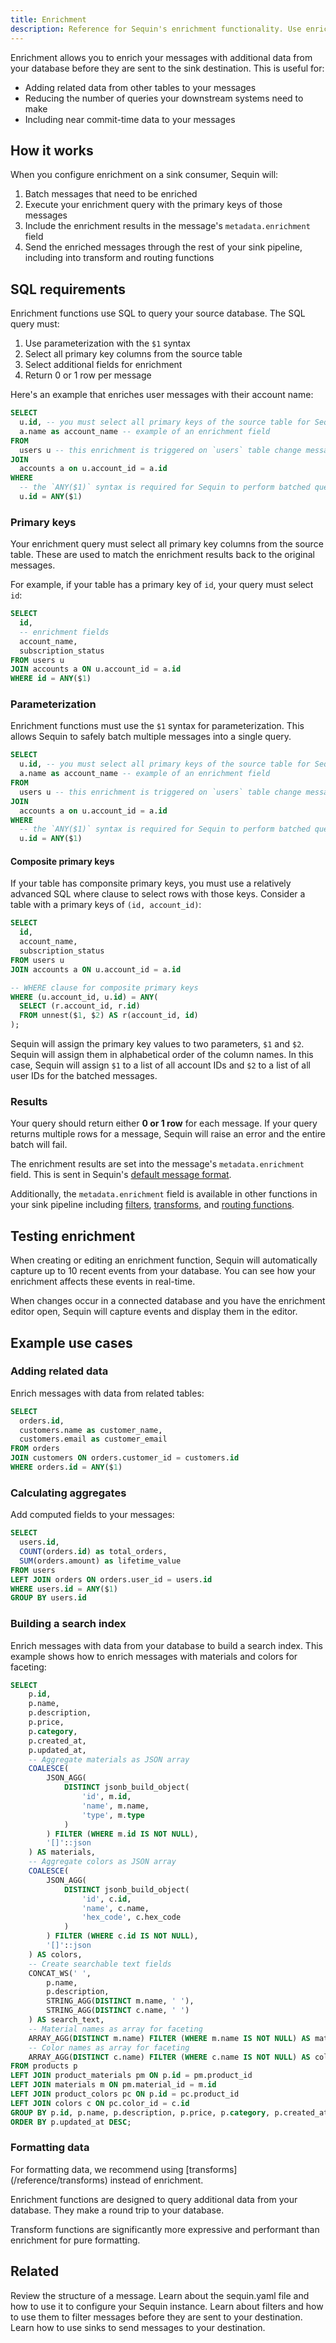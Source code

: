 ```yaml
---
title: Enrichment
description: Reference for Sequin's enrichment functionality. Use enrichment to add additional data to your messages before they are sent to sinks.
---
```


Enrichment allows you to enrich your messages with additional data from your database before they are sent to the sink destination. This is useful for:

- Adding related data from other tables to your messages
- Reducing the number of queries your downstream systems need to make
- Including near commit-time data to your messages

## How it works

When you configure enrichment on a sink consumer, Sequin will:

1. Batch messages that need to be enriched
2. Execute your enrichment query with the primary keys of those messages
3. Include the enrichment results in the message's `metadata.enrichment` field
4. Send the enriched messages through the rest of your sink pipeline, including into transform and routing functions

## SQL requirements

Enrichment functions use SQL to query your source database. The SQL query must:

1. Use parameterization with the `$1` syntax
2. Select all primary key columns from the source table
3. Select additional fields for enrichment
4. Return 0 or 1 row per message

Here's an example that enriches user messages with their account name:

```sql
SELECT
  u.id, -- you must select all primary keys of the source table for Sequin to associate the enrichment with the message
  a.name as account_name -- example of an enrichment field
FROM
  users u -- this enrichment is triggered on `users` table change messages
JOIN
  accounts a on u.account_id = a.id
WHERE
  -- the `ANY($1)` syntax is required for Sequin to perform batched queries
  u.id = ANY($1)
```

### Primary keys

Your enrichment query must select all primary key columns from the source table. These are used to match the enrichment results back to the original messages.

For example, if your table has a primary key of `id`, your query must select `id`:

```sql highlight={2}
SELECT
  id,
  -- enrichment fields
  account_name,
  subscription_status
FROM users u
JOIN accounts a ON u.account_id = a.id
WHERE id = ANY($1)
```

### Parameterization

Enrichment functions must use the `$1` syntax for parameterization. This allows Sequin to safely batch multiple messages into a single query.

```sql highlight={9-10}
SELECT
  u.id, -- you must select all primary keys of the source table for Sequin to associate the enrichment with the message
  a.name as account_name -- example of an enrichment field
FROM
  users u -- this enrichment is triggered on `users` table change messages
JOIN
  accounts a on u.account_id = a.id
WHERE
  -- the `ANY($1)` syntax is required for Sequin to perform batched queries
  u.id = ANY($1)
```

#### Composite primary keys

If your table has componsite primary keys, you must use a relatively advanced SQL where clause to select rows with those keys. Consider a table with a primary keys of `(id, account_id)`:

```sql highlight={8-12}
SELECT
  id,
  account_name,
  subscription_status
FROM users u
JOIN accounts a ON u.account_id = a.id

-- WHERE clause for composite primary keys
WHERE (u.account_id, u.id) = ANY(
  SELECT (r.account_id, r.id) 
  FROM unnest($1, $2) AS r(account_id, id)
);
```

Sequin will assign the primary key values to two parameters, `$1` and `$2`. Sequin will assign them in alphabetical order of the column names. In this case, Sequin will assign `$1` to a list of all account IDs and `$2` to a list of all user IDs for the batched messages.

### Results

Your query should return either **0 or 1 row** for each message. If your query returns multiple rows for a message, Sequin will raise an error and the entire batch will fail.

The enrichment results are set into the message's `metadata.enrichment` field. This is sent in Sequin's [default message format](/reference/messages).

Additionally, the `metadata.enrichment` field is available in other functions in your sink pipeline including [filters](/reference/filters), [transforms](/reference/transforms), and [routing functions](/reference/routing).

## Testing enrichment

When creating or editing an enrichment function, Sequin will automatically capture up to 10 recent events from your database. You can see how your enrichment affects these events in real-time.

When changes occur in a connected database and you have the enrichment editor open, Sequin will capture events and display them in the editor.

## Example use cases

### Adding related data

Enrich messages with data from related tables:

```sql
SELECT
  orders.id,
  customers.name as customer_name,
  customers.email as customer_email
FROM orders
JOIN customers ON orders.customer_id = customers.id
WHERE orders.id = ANY($1)
```

### Calculating aggregates

Add computed fields to your messages:

```sql
SELECT
  users.id,
  COUNT(orders.id) as total_orders,
  SUM(orders.amount) as lifetime_value
FROM users
LEFT JOIN orders ON orders.user_id = users.id
WHERE users.id = ANY($1)
GROUP BY users.id
```

### Building a search index

Enrich messages with data from your database to build a search index. This example shows how to enrich messages with materials and colors for faceting:

```sql
SELECT 
    p.id,
    p.name,
    p.description,
    p.price,
    p.category,
    p.created_at,
    p.updated_at,
    -- Aggregate materials as JSON array
    COALESCE(
        JSON_AGG(
            DISTINCT jsonb_build_object(
                'id', m.id,
                'name', m.name,
                'type', m.type
            )
        ) FILTER (WHERE m.id IS NOT NULL), 
        '[]'::json
    ) AS materials,
    -- Aggregate colors as JSON array
    COALESCE(
        JSON_AGG(
            DISTINCT jsonb_build_object(
                'id', c.id,
                'name', c.name,
                'hex_code', c.hex_code
            )
        ) FILTER (WHERE c.id IS NOT NULL), 
        '[]'::json
    ) AS colors,
    -- Create searchable text fields
    CONCAT_WS(' ', 
        p.name, 
        p.description, 
        STRING_AGG(DISTINCT m.name, ' '),
        STRING_AGG(DISTINCT c.name, ' ')
    ) AS search_text,
    -- Material names as array for faceting
    ARRAY_AGG(DISTINCT m.name) FILTER (WHERE m.name IS NOT NULL) AS material_names,
    -- Color names as array for faceting
    ARRAY_AGG(DISTINCT c.name) FILTER (WHERE c.name IS NOT NULL) AS color_names
FROM products p
LEFT JOIN product_materials pm ON p.id = pm.product_id
LEFT JOIN materials m ON pm.material_id = m.id
LEFT JOIN product_colors pc ON p.id = pc.product_id
LEFT JOIN colors c ON pc.color_id = c.id
GROUP BY p.id, p.name, p.description, p.price, p.category, p.created_at, p.updated_at
ORDER BY p.updated_at DESC;
```

### Formatting data

<Note>
  For formatting data, we recommend using [transforms](/reference/transforms) instead of enrichment.

  Enrichment functions are designed to query additional data from your database. They make a round trip to your database.

  Transform functions are significantly more expressive and performant than enrichment for pure formatting.
</Note>

## Related

<CardGroup>
  <Card title="Messages reference" icon="message-dots" href="/reference/messages">
    Review the structure of a message.
  </Card>
  <Card title="sequin.yaml transforms" icon="pencil" href="/reference/sequin-yaml#sink-transforms">
    Learn about the sequin.yaml file and how to use it to configure your Sequin instance.
  </Card>
  <Card title="Filters" icon="filter" href="/reference/filters">
    Learn about filters and how to use them to filter messages before they are sent to your destination.
  </Card>
  <Card title="Sinks" icon="list-check" href="/reference/sinks">
    Learn how to use sinks to send messages to your destination.
  </Card>
</CardGroup> 